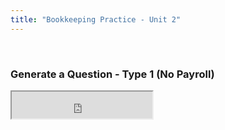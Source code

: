```yaml
---
title: "Bookkeeping Practice - Unit 2"
---
```


&nbsp;

### Generate a Question - Type 1 (No Payroll)

<iframe src ="https://mystruth.shinyapps.io/Unit2-Type1/" height=43px width=225px />

```r
knitr::include_app("https://mystruth.shinyapps.io/Unit2-Type1/",
                   height = "42px")
```

The file will automatically download when complete.\
Please be patient when generating! - It can take up to 30 seconds per download



&nbsp;

### Pre-Generated Type 1 Questions

Clicking the below links rewrites the current page so I recommend opening the links in a new tab

[Question 1](Unit2Type1Pregens/RevisionQuestion-Unit2-Type1 (1).pdf)

[Question 2](Unit2Type1Pregens/RevisionQuestion-Unit2-Type1 (2).pdf)

[Question 3](Unit2Type1Pregens/RevisionQuestion-Unit2-Type1 (3).pdf)

[Question 4](Unit2Type1Pregens/RevisionQuestion-Unit2-Type1 (4).pdf)

[Question 5](Unit2Type1Pregens/RevisionQuestion-Unit2-Type1 (5).pdf)

[Question 6](Unit2Type1Pregens/RevisionQuestion-Unit2-Type1 (6).pdf)


&nbsp;


### Generate a Question - Type 2 (With Payroll)

<iframe src ="https://mystruth.shinyapps.io/Unit2-Type2/" height=43px width=225px />

```r
knitr::include_app("https://mystruth.shinyapps.io/Unit2-Type2/",
                   height = "42px")
```

The file will automatically download when complete.\
Please be patient when generating! - It can take up to 30 seconds per download



&nbsp;

### Pre-Generated Type 2 Questions

Clicking the below links rewrites the current page so I recommend opening the links in a new tab

[Question 1](Unit2Type2Pregens/RevisionQuestion-Unit2-Type2 (1).pdf)

[Question 2](Unit2Type2Pregens/RevisionQuestion-Unit2-Type2 (2).pdf)

[Question 3](Unit2Type2Pregens/RevisionQuestion-Unit2-Type2 (3).pdf)

[Question 4](Unit2Type2Pregens/RevisionQuestion-Unit2-Type2 (4).pdf)

[Question 5](Unit2Type2Pregens/RevisionQuestion-Unit2-Type2 (5).pdf)

[Question 6](Unit2Type2Pregens/RevisionQuestion-Unit2-Type2 (6).pdf)
